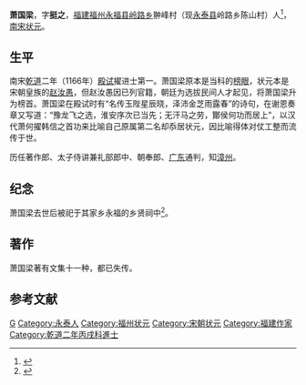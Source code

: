 '''萧国梁'''，字'''挺之'''，[[福建|福建]][[福州|福州]][[永福县_(福建)|永福县]][[岭路乡|岭路乡]]翀峰村（现[[永泰县|永泰县]]岭路乡陈山村）人<ref name="永泰县志">{{cite book|author=永泰县地方志编纂委员会|title=永泰县志|year=1992|publisher=新华出版社|isbn=7-5011-0967-2|pages=第一章 人物传|url=http://www.fzdqw.com/ShowText.asp?ToBook=1111&index=1431&|deadurl=yes|archiveurl=https://web.archive.org/web/20160304193644/http://www.fzdqw.com/ShowText.asp?ToBook=1111&index=1431&|archivedate=2016-03-04}}</ref>，[[南宋|南宋]][[状元|状元]]。

== 生平 ==
南宋[[乾道_(南宋)|乾道]]二年（1166年）[[殿试|殿试]]擢进士第一。萧国梁原本是当科的[[榜眼|榜眼]]，状元本是宋朝皇族的[[赵汝愚|赵汝愚]]，但赵汝愚因已列官籍，朝廷为选拔民间人才起见，将萧国梁升为榜首。萧国梁在殿试时有“名传玉陛星辰晓，泽沛金芝雨露春”的诗句，在谢恩奏章又写道：“豫龙飞之选，淮安序次已当先；无汗马之劳，酇侯何功而居上”，以汉代萧何擢韩信之首功来比喻自己原属第二名却忝居状元，因比喻得体对仗工整而流传于世。

历任著作郎、太子侍讲兼礼部郎中、朝奉郎、[[广东|广东]]通判，知[[漳州|漳州]]。

== 纪念 ==
萧国梁去世后被祀于其家乡永福的乡贤祠中<ref name="永泰县志">{{cite book|author=永泰县地方志编纂委员会|title=永泰县志|year=1992|publisher=新华出版社|isbn=7-5011-0967-2|pages=第一章 人物传|url=http://www.fzdqw.com/ShowText.asp?ToBook=1111&index=1431&|deadurl=yes|archiveurl=https://web.archive.org/web/20160304193644/http://www.fzdqw.com/ShowText.asp?ToBook=1111&index=1431&|archivedate=2016-03-04}}</ref>。

== 著作 ==
萧国梁著有文集十一种，都已失传。

== 参考文献 ==
{{reflist}}

{{福建状元}}

{{Authority control}}
{{DEFAULTSORT:Xiao}}
[[Category:蕭姓|G]]
[[Category:永泰人|Category:永泰人]]
[[Category:福州状元|Category:福州状元]]
[[Category:宋朝状元|Category:宋朝状元]]
[[Category:福建作家|Category:福建作家]]
[[Category:乾道二年丙戌科進士|Category:乾道二年丙戌科進士]]

{{宋朝人物小作品}}